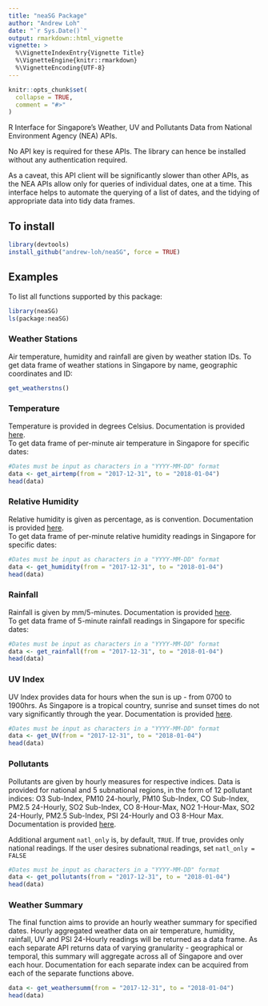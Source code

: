 ```yaml
---
title: "neaSG Package"
author: "Andrew Loh"
date: "`r Sys.Date()`"
output: rmarkdown::html_vignette
vignette: >
  %\VignetteIndexEntry{Vignette Title}
  %\VignetteEngine{knitr::rmarkdown}
  %\VignetteEncoding{UTF-8}
--- 
```


```r
knitr::opts_chunk$set(
  collapse = TRUE,
  comment = "#>"
)
```

R Interface for Singapore's Weather, UV and Pollutants Data from National Environment Agency (NEA) APIs.  

No API key is required for these APIs. The library can hence be installed without any authentication required.  
 
As a caveat, this API client will be significantly slower than other APIs, as the NEA APIs allow only for queries of individual dates, one at a time. This interface helps to automate the querying of a list of dates, and the tidying of appropriate data into tidy data frames.

## To install
```r
library(devtools)
install_github("andrew-loh/neaSG", force = TRUE)
```

## Examples
To list all functions supported by this package:
```r
library(neaSG)
ls(package:neaSG)
```

### Weather Stations
Air temperature, humidity and rainfall are given by weather station IDs. To get data frame of weather stations in Singapore by name, geographic coordinates and ID:
```r
get_weatherstns()
```

### Temperature
Temperature is provided in degrees Celsius. Documentation is provided [here](https://data.gov.sg/dataset/realtime-weather-readings?resource_id=17494bed-23e9-4b3b-ae89-232f87987163).  
To get data frame of per-minute air temperature in Singapore for specific dates:
```r
#Dates must be input as characters in a "YYYY-MM-DD" format
data <- get_airtemp(from = "2017-12-31", to = "2018-01-04")
head(data)
```

### Relative Humidity
Relative humidity is given as percentage, as is convention. Documentation is provided [here](https://data.gov.sg/dataset/realtime-weather-readings?resource_id=59eb2883-2ceb-4d16-85f0-7e3a3176ef46).  
To get data frame of per-minute relative humidity readings in Singapore for specific dates:
```r
#Dates must be input as characters in a "YYYY-MM-DD" format
data <- get_humidity(from = "2017-12-31", to = "2018-01-04")
head(data)
```


### Rainfall
Rainfall is given by mm/5-minutes. Documentation is provided [here](https://data.gov.sg/dataset/realtime-weather-readings?resource_id=8bd37e06-cdd7-4ca4-9ad8-5754eb70a33d).  
To get data frame of 5-minute rainfall readings in Singapore for specific dates:
```r
#Dates must be input as characters in a "YYYY-MM-DD" format
data <- get_rainfall(from = "2017-12-31", to = "2018-01-04")
head(data)
```


### UV Index
UV Index provides data for hours when the sun is up - from 0700 to 1900hrs. As Singapore is a tropical country, sunrise and sunset times do not vary significantly through the year. Documentation is provided [here](https://data.gov.sg/dataset/ultraviolet-index-uvi).
```r
#Dates must be input as characters in a "YYYY-MM-DD" format
data <- get_UV(from = "2017-12-31", to = "2018-01-04")
head(data)
```


### Pollutants
Pollutants are given by hourly measures for respective indices. Data is provided for national and 5 subnational regions, in the form of 12 pollutant indices: O3 Sub-Index, PM10 24-hourly, PM10 Sub-Index, CO Sub-Index, PM2.5 24-Hourly, SO2 Sub-Index, CO 8-Hour-Max, NO2 1-Hour-Max, SO2 24-Hourly, PM2.5 Sub-Index, PSI 24-Hourly and O3 8-Hour Max. Documentation is provided [here](https://data.gov.sg/dataset/psi).  

Additional argument ```natl_only``` is, by default, ```TRUE```. If true, provides only national readings. If the user desires subnational readings, set ```natl_only = FALSE```
```r
#Dates must be input as characters in a "YYYY-MM-DD" format
data <- get_pollutants(from = "2017-12-31", to = "2018-01-04")
head(data)
```


### Weather Summary
The final function aims to provide an hourly weather summary for specified dates. Hourly aggregated weather data on air temperature, humidity, rainfall, UV and PSI 24-Hourly readings will be returned as a data frame. As each separate API returns data of varying granularity - geographical or temporal, this summary will aggregate across all of Singapore and over each hour. Documentation for each separate index can be acquired from each of the separate functions above.
```r
data <- get_weathersumm(from = "2017-12-31", to = "2018-01-04")
head(data)
```


